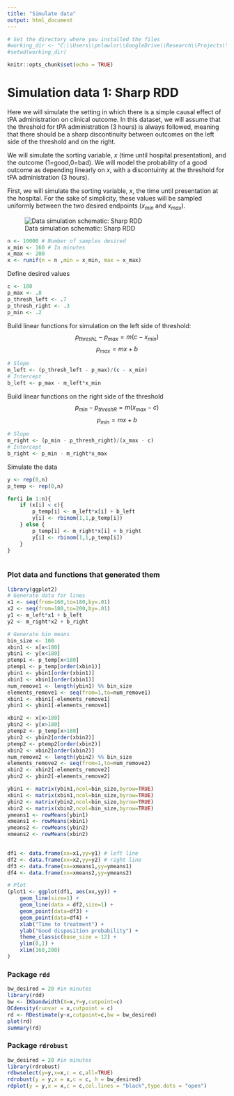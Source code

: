 ```yaml
---
title: "Simulate data"
output: html_document
---
```


```r
# Set the directory where you installed the files
#working_dir <- "C:\\Users\\pnlawlor\\GoogleDrive\\Research\\Projects\\GWTG_RDD\\"
#setwd(working_dir)
```

```r
knitr::opts_chunk$set(echo = TRUE)
```

# Simulation data 1: Sharp RDD

Here we will simulate the setting in which there is a simple causal effect of tPA administration on clinical outcome. In this dataset, we will assume that the threshold for tPA administration (3 hours) is always followed, meaning that there should be a sharp discontinuity between outcomes on the left side of the threshold and on the right. 

We will simulate the sorting variable, $x$ (time until hospital presentation), and the outcome (1=good,0=bad). We will model the probability of a good outcome as depending linearly on $x$, with a discontuinty at the threshold for tPA administration (3 hours). 

First, we will simulate the sorting variable, $x$, the time until presentation at the hospital. For the sake of simplicity, these values will be sampled uniformly between the two desired endpoints ($x_{min}$ and $x_{max}$).

![Data simulation schematic: Sharp RDD](C:\\Users\\pnlawlor\\GoogleDrive\\Research\\Projects\\GWTG_RDD\\Figures\\Schematics\\sim1_schematic.png)

```r
n <- 10000 # Number of samples desired
x_min <- 160 # In minutes
x_max <- 200
x <- runif(n = n ,min = x_min, max = x_max)
```

Define desired values

```r
c <- 180
p_max <- .8
p_thresh_left <- .7
p_thresh_right <- .3
p_min <- .2
```

Build linear functions for simulation on the left side of threshold:
$$ p_{threshL} - p_{max} = m (c - x_{min}) $$
$$ p_{max} = mx + b $$

```r
# Slope
m_left <- (p_thresh_left - p_max)/(c - x_min)
# Intercept
b_left <- p_max - m_left*x_min
```

Build linear functions on the right side of the threshold
$$ p_{min} - p_{threshR} = m(x_{max} - c) $$
$$ p_{min} = mx + b $$ 

```r
# Slope
m_right <- (p_min - p_thresh_right)/(x_max - c)
# Intercept
b_right <- p_min - m_right*x_max
```

Simulate the data

```r
y <- rep(0,n)
p_temp <- rep(0,n)

for(i in 1:n){
    if (x[i] < c){
        p_temp[i] <- m_left*x[i] + b_left
        y[i] <- rbinom(1,1,p_temp[i])
    } else {
        p_temp[i] <- m_right*x[i] + b_right
        y[i] <- rbinom(1,1,p_temp[i])
    }
}
    
```

### Plot data and functions that generated them

```r
library(ggplot2)
# Generate data for lines
x1 <- seq(from=160,to=180,by=.01)
x2 <- seq(from=180,to=200,by=.01)
y1 <- m_left*x1 + b_left
y2 <- m_right*x2 + b_right

# Generate bin means
bin_size <- 100
xbin1 <- x[x<180]
ybin1 <- y[x<180]
ptemp1 <- p_temp[x<180]
ptemp1 <- p_temp[order(xbin1)]
ybin1 <- ybin1[order(xbin1)]
xbin1 <- xbin1[order(xbin1)]
num_remove1 <- length(ybin1) %% bin_size
elements_remove1 <- seq(from=1,to=num_remove1)
xbin1 <- xbin1[-elements_remove1]
ybin1 <- ybin1[-elements_remove1]

xbin2 <- x[x>180]
ybin2 <- y[x>180]
ptemp2 <- p_temp[x>180]
ybin2 <- ybin2[order(xbin2)]
ptemp2 <- ptemp2[order(xbin2)]
xbin2 <- xbin2[order(xbin2)]
num_remove2 <- length(ybin2) %% bin_size
elements_remove2 <- seq(from=1,to=num_remove2)
xbin2 <- xbin2[-elements_remove2]
ybin2 <- ybin2[-elements_remove2]

ybin1 <- matrix(ybin1,ncol=bin_size,byrow=TRUE)
xbin1 <- matrix(xbin1,ncol=bin_size,byrow=TRUE)
ybin2 <- matrix(ybin2,ncol=bin_size,byrow=TRUE)
xbin2 <- matrix(xbin2,ncol=bin_size,byrow=TRUE)
ymeans1 <- rowMeans(ybin1)
xmeans1 <- rowMeans(xbin1)
ymeans2 <- rowMeans(ybin2)
xmeans2 <- rowMeans(xbin2)

  
df1 <- data.frame(xx=x1,yy=y1) # left line
df2 <- data.frame(xx=x2,yy=y2) # right line
df3 <- data.frame(xx=xmeans1,yy=ymeans1)
df4 <- data.frame(xx=xmeans2,yy=ymeans2)

# Plot
(plot1 <- ggplot(df1, aes(xx,yy)) + 
    geom_line(size=1) +
    geom_line(data = df2,size=1) +
    geom_point(data=df3) + 
    geom_point(data=df4) + 
    xlab("Time to treatment") + 
    ylab("Good disposition probability") +
    theme_classic(base_size = 12) +
    ylim(0,1) + 
    xlim(160,200)
)
```

### Package `rdd`

```r
bw_desired = 20 #in minutes
library(rdd)
bw <- IKbandwidth(X=x,Y=y,cutpoint=c)
DCdensity(runvar = x,cutpoint = c)
rd <- RDestimate(y~x,cutpoint=c,bw = bw_desired)
plot(rd)
summary(rd)
```

### Package `rdrobust`

```r
bw_desired = 20 #in minutes
library(rdrobust)
rdbwselect(y=y,x=x,c = c,all=TRUE)
rdrobust(y = y,x = x,c = c, h = bw_desired)
rdplot(y = y,x = x,c = c,col.lines = "black",type.dots = "open")
```